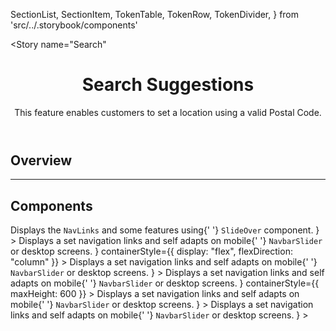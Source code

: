  SectionList,
  SectionItem,
  TokenTable,
  TokenRow,
  TokenDivider,
} from 'src/../.storybook/components'



<Meta
  title='Features/SearchSuggestions/Overview'
  parameters={{msw}}
/>

<Story
  name="Search"
>
</Story>

<header>

# Search Suggestions

This feature enables customers to set a location using a valid Postal Code.

</header>

## Overview

---

## Components
<SessionProvider>
  <SearchInputProvider>
    <SectionList>
      <SectionItem
        title="History"
        actionPath="../?path=/docs/organisms-navbar-navbarslider--overview-default"
        description={
          <>
            Displays the <code>NavLinks</code> and some features using{' '}
            <code>SlideOver</code> component.
          </>
        }
      >
        <SearchHistory />
      </SectionItem>
      <SectionItem
        title="SearchDropdown"
        actionPath="../?path=/docs/organisms-navbar-navlinks--overview-default"
        description={
          <>
            Displays a set navigation links and self adapts on mobile{' '}
            <code>NavbarSlider</code> or desktop screens.
          </>
        }
        containerStyle={{ display: "flex", flexDirection: "column" }}
      >
        <SearchDropdown />
      </SectionItem>
      <SectionItem
        title="SearchInput"
        actionPath="../?path=/docs/organisms-navbar-navlinks--overview-default"
        description={
          <>
            Displays a set navigation links and self adapts on mobile{' '}
            <code>NavbarSlider</code> or desktop screens.
          </>
        }
      >
        <SearchInput />
      </SectionItem>
      <SectionItem
        title="Suggestions"
        actionPath="../?path=/docs/organisms-navbar-navlinks--overview-default"
        description={
          <>
            Displays a set navigation links and self adapts on mobile{' '}
            <code>NavbarSlider</code> or desktop screens.
          </>
        }
        containerStyle={{ maxHeight: 600 }}
      >
        <Suggestions term="Ste" products={products.slice(0, 3)} terms={searchTerms} />
      </SectionItem>
      <SectionItem
        title="SuggestionProductCard"
        actionPath="../?path=/docs/organisms-navbar-navlinks--overview-default"
        description={
          <>
            Displays a set navigation links and self adapts on mobile{' '}
            <code>NavbarSlider</code> or desktop screens.
          </>
        }
      >
        <SuggestionProductCard product={product} />
      </SectionItem>
      <SectionItem
        title="SuggestionsTopSearch"
        actionPath="../?path=/docs/organisms-navbar-navlinks--overview-default"
        description={
          <>
            Displays a set navigation links and self adapts on mobile{' '}
            <code>NavbarSlider</code> or desktop screens.
          </>
        }
      >
        <SuggestionsTopSearch />
      </SectionItem>
    </SectionList>
  </SearchInputProvider>
</SessionProvider>
